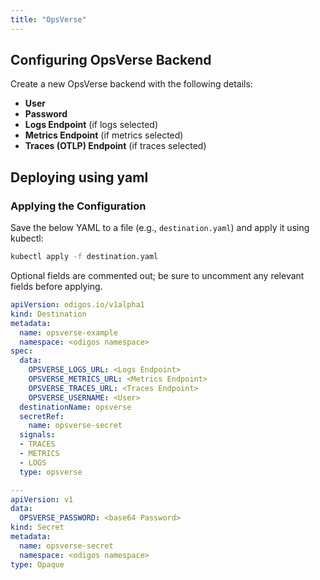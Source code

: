 ```yaml
---
title: "OpsVerse"
---
```


## Configuring OpsVerse Backend

Create a new OpsVerse backend with the following details:

- **User**
- **Password**
- **Logs Endpoint** (if logs selected)
- **Metrics Endpoint** (if metrics selected)
- **Traces (OTLP) Endpoint** (if traces selected)


## Deploying using yaml

### Applying the Configuration
Save the below YAML to a file (e.g., `destination.yaml`) and apply it using kubectl:

```bash
kubectl apply -f destination.yaml
```
Optional fields are commented out; be sure to uncomment any relevant fields before applying.


```yaml
apiVersion: odigos.io/v1alpha1
kind: Destination
metadata:
  name: opsverse-example
  namespace: <odigos namespace>
spec:
  data:
    OPSVERSE_LOGS_URL: <Logs Endpoint>
    OPSVERSE_METRICS_URL: <Metrics Endpoint>
    OPSVERSE_TRACES_URL: <Traces Endpoint>
    OPSVERSE_USERNAME: <User>
  destinationName: opsverse
  secretRef:
    name: opsverse-secret
  signals:
  - TRACES
  - METRICS
  - LOGS
  type: opsverse

---
apiVersion: v1
data:
  OPSVERSE_PASSWORD: <base64 Password>
kind: Secret
metadata:
  name: opsverse-secret
  namespace: <odigos namespace>
type: Opaque
```